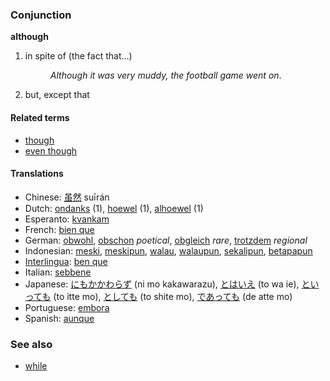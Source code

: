 === Conjunction ===
'''although'''

# in spite of (the fact that...) 
#:''Although it was very muddy, the football game went on''.
# but, except that

==== Related terms ====
*[[though]]
*[[even though]]

==== Translations ====
* Chinese: [[虽然]] suīrán
* Dutch: [[ondanks]] (1), [[hoewel]] (1), [[alhoewel]] (1)
* Esperanto: [[kvankam]]
* French: [[bien que]] 
* German: [[obwohl]], [[obschon]] ''poetical'', [[obgleich]] ''rare'', [[trotzdem]] ''regional'' 
* Indonesian: [[meski]], [[meskipun]], [[walau]], [[walaupun]], [[sekalipun]], [[betapapun]] 
* [[Interlingua]]: [[ben que]] 
* Italian: [[sebbene]] 
* Japanese: [[にもかかわらず]] (ni mo kakawarazu), [[とはいえ]] (to wa ie), [[といっても]] (to itte mo), [[としても]] (to shite mo), [[であっても]] (de atte mo)
* Portuguese: [[embora]] 
* Spanish: [[aunque]]

=== See also ===
*[[while]]